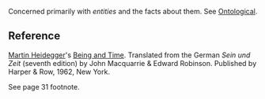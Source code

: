 Concerned primarily with ''entities'' and the facts about them.  See [[Ontological]].

==Reference==
[[Martin Heidegger]]'s [[Being and Time]].  Translated from the German ''Sein und Zeit'' (seventh edition) by John Macquarrie & Edward Robinson. Published by Harper & Row, 1962, New York.

See page 31 footnote.